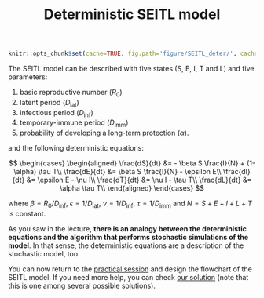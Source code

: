 % Deterministic SEITL model

```r
knitr::opts_chunk$set(cache=TRUE, fig.path='figure/SEITL_deter/', cache.path='cache/SEITL_deter/' , fig.cap='', fig.align="center", message=FALSE, tidy=TRUE, warning=FALSE)
```

The SEITL model can be described with five states (S, E, I, T and L) and five parameters:

1. basic reproductive number ($R_0$)
2. latent period ($D_\mathrm{lat}$)
3. infectious period ($D_\mathrm{inf}$)
4. temporary-immune period ($D_\mathrm{imm}$)
5. probability of developing a long-term protection ($\alpha$).

and the following deterministic equations:

$$
\begin{cases}
\begin{aligned}
\frac{dS}{dt} &= - \beta S \frac{I}{N} + (1-\alpha) \tau T\\
\frac{dE}{dt} &= \beta S \frac{I}{N} - \epsilon E\\
\frac{dI}{dt} &= \epsilon E - \nu I\\
\frac{dT}{dt} &= \nu I - \tau T\\
\frac{dL}{dt} &= \alpha \tau T\\
\end{aligned}
\end{cases}
$$

where $\beta=R_0/D_\mathrm{inf}$, $\epsilon=1/D_\mathrm{lat}$, $\nu = 1/D_\mathrm{inf}$, $\tau=1/D_\mathrm{imm}$ and $N = S + E + I + L + T$ is constant. 

As you saw in the lecture, __there is an analogy between the deterministic equations and the algorithm that performs stochastic simulations of the model__. In that sense, the deterministic equations are a description of the stochastic model, too.

You can now return to the [practical session](code_sto_model.html#design-your-favourite-model) and design the flowchart of the SEITL model. If you need more help, you can check [our solution](SEITL_flowchart.html) (note that this is one among several possible solutions).
